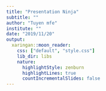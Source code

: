 ```yaml
---
title: "Presentation Ninja"
subtitle: ""
author: "Tuyen mfe"
institute: ""
date: "2019/11/20"
output:
  xaringan::moon_reader:
    css: ["default", "style.css"]
    lib_dir: libs
    nature:
      highlightStyle: zenburn
      highlightLines: true
      countIncrementalSlides: false
---
```

